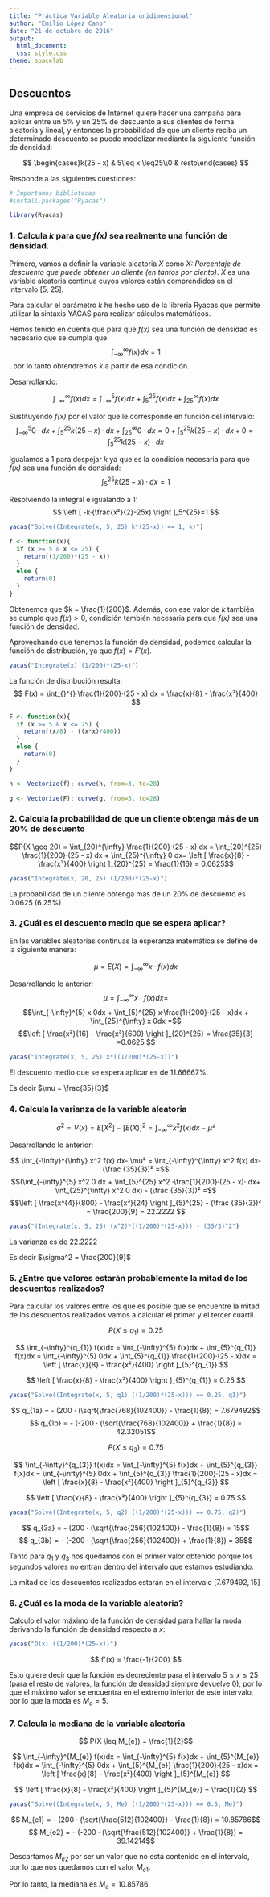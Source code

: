 ```yaml
---
title: "Práctica Variable Aleatoria unidimensional"
author: "Emilio López Cano"
date: "21 de octubre de 2016"
output: 
  html_document: 
  css: style.css
theme: spacelab
---
```

  
## Descuentos
  
Una empresa de servicios de Internet quiere hacer una campaña para aplicar entre un 5% y un 25% de
descuento a sus clientes de forma aleatoria y lineal, y entonces la probabilidad de que un cliente reciba un
determinado descuento se puede modelizar mediante la siguiente función de densidad:

$$ \begin{cases}k(25 - x) & 5\leq x \leq25\\0 & resto\end{cases} $$

Responde a las siguientes cuestiones:
```r
# Importamos bibliotecas
#install.packages("Ryacas")

library(Ryacas)
```

### 1. Calcula *k* para que *f(x)* sea realmente una función de densidad.

Primero, vamos a definir la variable aleatoria *X* como *X: Porcentaje de descuento que puede obtener un cliente (en tantos por ciento)*. *X* es una variable aleatoria continua cuyos valores están comprendidos en el intervalo [5, 25].


Para calcular el parámetro *k* he hecho uso de la librería Ryacas que permite utilizar la sintaxis YACAS para realizar cálculos matemáticos.

Hemos tenido en cuenta que para que *f(x)* sea una función de densidad es necesario que se cumpla que $$ \int_{-\infty}^{\infty} f(x)dx = 1 $$, por lo tanto obtendremos *k* a partir de esa condición.

Desarrollando:

$$ \int_{-\infty}^{\infty} f(x)dx =  \int_{-\infty}^{5} f(x)dx + \int_{5}^{25} f(x)dx + \int_{25}^{\infty} f(x)dx $$

Sustituyendo *f(x)* por el valor que le corresponde en función del intervalo:
$$ \int_{-\infty}^{5} 0·dx + \int_{5}^{25} k(25 - x)·dx + \int_{25}^{\infty} 0·dx = 0 + \int_{5}^{25} k(25 - x)·dx + 0 = \int_{5}^{25} k(25 - x)·dx $$

Igualamos a 1 para despejar *k* ya que es la condición necesaria para que *f(x)* sea una función de densidad:
$$ \int_{5}^{25} k(25 - x)·dx = 1 $$

Resolviendo la integral e igualando a 1:
$$ \left [ -k·(\frac{x²}{2}-25x)  \right ]_5^{25}=1 $$
```r
yacas("Solve((Integrate(x, 5, 25) k*(25-x)) == 1, k)")
```

```r
f <- function(x){ 
  if (x >= 5 & x <= 25) {
    return((1/200)*(25 - x))
  }
  else {
    return(0)
  }
}
```

Obtenemos que $k = \frac{1}{200}$. Además, con ese valor de *k* también se cumple que $f(x) \gt 0$, condición también necesaria para que *f(x)* sea una función de densidad.

Aprovechando que tenemos la función de densidad, podemos calcular la función de distribución, ya que $f(x) = F'(x)$.

```r
yacas("Integrate(x) (1/200)*(25-x)")
```

La función de distribución resulta:
$$ F(x) = \int_{}^{} \frac{1}{200}·(25 - x) dx = \frac{x}{8} - \frac{x²}{400}  $$ 

```r
F <- function(x){ 
  if (x >= 5 & x <= 25) {
    return((x/8) - ((x*x)/400))
  }
  else {
    return(0)
  }
}
```

```r
h <- Vectorize(f); curve(h, from=3, to=28)

g <- Vectorize(F); curve(g, from=3, to=28)
```

### 2. Calcula la probabilidad de que un cliente obtenga más de un 20% de descuento

$$P(X \geq 20) = \int_{20}^{\infty} \frac{1}{200}·(25 - x) dx = \int_{20}^{25} \frac{1}{200}·(25 - x) dx  + \int_{25}^{\infty} 0 dx=  \left [ \frac{x}{8} - \frac{x²}{400}  \right ]_{20}^{25} = \frac{1}{16} = 0.0625$$

```r
yacas("Integrate(x, 20, 25) (1/200)*(25-x)")
```

La probabilidad de un cliente obtenga más de un 20% de descuento es 0.0625 (6.25%)


### 3. ¿Cuál es el descuento medio que se espera aplicar?

En las variables aleatorias continuas la esperanza matemática se define de la siguiente manera: 

$$ \mu = E(X) = \int_{-\infty}^{\infty} x·f(x)dx $$

Desarrollando lo anterior: $$ \mu = \int_{-\infty}^{\infty} x·f(x)dx =$$
$$\int_{-\infty}^{5} x·0dx + \int_{5}^{25} x·\frac{1}{200}·(25 - x)dx + \int_{25}^{\infty} x·0dx =$$
$$\left [ \frac{x²}{16} - \frac{x³}{600}  \right ]_{20}^{25} = \frac{35}{3} =0.0625  $$
  
```r
yacas("Integrate(x, 5, 25) x*((1/200)*(25-x))")
```

El descuento medio que se espera aplicar es de 11.66667%.

Es decir $\mu = \frac{35}{3}$


### 4. Calcula la varianza de la variable aleatoria

$$ \sigma ^{2} = V(x) = E[X^{2}] - [E(X)]^{2} = \int_{-\infty}^{\infty} x^2 f(x) dx- \mu² $$

Desarrollando lo anterior:

$$ \int_{-\infty}^{\infty} x^2 f(x) dx- \mu² = \int_{-\infty}^{\infty} x^2 f(x) dx- (\frac {35}{3})² =$$
$$(\int_{-\infty}^{5} x^2 0 dx + \int_{5}^{25} x^2 ·\frac{1}{200}·(25 - x)· dx+ \int_{25}^{\infty} x^2 0 dx) - (\frac {35}{3})² =$$
$$\left [ \frac{x^{4}}{800} - \frac{x³}{24}  \right ]_{5}^{25} - (\frac {35}{3})² = \frac{200}{9} = 22.2222 $$

```r
yacas("(Integrate(x, 5, 25) (x^2)*((1/200)*(25-x))) - (35/3)^2")
```

La varianza es de 22.2222

Es decir $\sigma^2 = \frac{200}{9}$


### 5. ¿Entre qué valores estarán probablemente la mitad de los descuentos realizados?

Para calcular los valores entre los que es posible que se encuentre la mitad de los descuentos realizados vamos a calcular el primer y el tercer cuartil.

$$ P(X \leq q_{1}) = 0.25$$

$$ \int_{-\infty}^{q_{1}} f(x)dx = \int_{-\infty}^{5} f(x)dx + \int_{5}^{q_{1}} f(x)dx =  \int_{-\infty}^{5} 0dx + \int_{5}^{q_{1}} \frac{1}{200}·(25 - x)dx = \left [ \frac{x}{8} - \frac{x²}{400} \right ]_{5}^{q_{1}}  $$

$$ \left [ \frac{x}{8} - \frac{x²}{400} \right ]_{5}^{q_{1}} = 0.25 $$

```r
yacas("Solve((Integrate(x, 5, q1) ((1/200)*(25-x))) == 0.25, q1)")
```

$$ q_{1a} = - (200 · (\sqrt{\frac{768}{102400}} - \frac{1}{8}) = 7.679492$$
$$ q_{1b} = - (-200 · (\sqrt{\frac{768}{102400}} + \frac{1}{8}) = 42.32051$$

$$ P(X \leq q_{3}) = 0.75$$

$$ \int_{-\infty}^{q_{3}} f(x)dx = \int_{-\infty}^{5} f(x)dx + \int_{5}^{q_{3}} f(x)dx =  \int_{-\infty}^{5} 0dx + \int_{5}^{q_{3}} \frac{1}{200}·(25 - x)dx = \left [ \frac{x}{8} - \frac{x²}{400} \right ]_{5}^{q_{3}}  $$

$$ \left [ \frac{x}{8} - \frac{x²}{400} \right ]_{5}^{q_{3}} = 0.75 $$

```r
yacas("Solve((Integrate(x, 5, q2) ((1/200)*(25-x))) == 0.75, q2)")
```

$$ q_{3a} = - (200 · (\sqrt{\frac{256}{102400}} - \frac{1}{8}) = 15$$
$$ q_{3b} = - (-200 · (\sqrt{\frac{256}{102400}} + \frac{1}{8}) = 35$$

Tanto para $q_{1}$ y $q_{3}$ nos quedamos con el primer valor obtenido porque los segundos valores no entran dentro del intervalo que estamos estudiando.

La mitad de los descuentos realizados estarán en el intervalo $\left [7.679492, 15 \right ]$


### 6. ¿Cuál es la moda de la variable aleatoria?

Calculo el valor máximo de la función de densidad para hallar la moda derivando la función de densidad respecto a *x*:

```r
yacas("D(x) ((1/200)*(25-x))")
```

$$ f'(x) = \frac{-1}{200}  $$ 

Esto quiere decir que la función es decreciente para el intervalo $5 \leq x \leq 25$ (para el resto de valores, la función de densidad siempre devuelve 0), por lo que el máximo valor se encuentra en el extremo inferior de este intervalo, por lo que la moda es $M_{o} = 5$.

### 7. Calcula la mediana de la variable aleatoria

$$ P(X \leq M_{e}) = \frac{1}{2}$$

$$ \int_{-\infty}^{M_{e}} f(x)dx = \int_{-\infty}^{5} f(x)dx + \int_{5}^{M_{e}} f(x)dx =  \int_{-\infty}^{5} 0dx + \int_{5}^{M_{e}} \frac{1}{200}·(25 - x)dx = \left [ \frac{x}{8} - \frac{x²}{400} \right ]_{5}^{M_{e}}  $$

$$ \left [ \frac{x}{8} - \frac{x²}{400} \right ]_{5}^{M_{e}} = \frac{1}{2} $$

```r
yacas("Solve((Integrate(x, 5, Me) ((1/200)*(25-x))) == 0.5, Me)")
```

$$ M_{e1} = - (200 · (\sqrt{\frac{512}{102400}} - \frac{1}{8}) = 10.85786$$
$$ M_{e2} = - (-200 · (\sqrt{\frac{512}{102400}} + \frac{1}{8}) = 39.14214$$

Descartamos $M_{e2}$ por ser un valor que no está contenido en el intervalo, por lo que nos quedamos con el valor $M_{e1}$.

Por lo tanto, la mediana es $M_{e} = 10.85786$